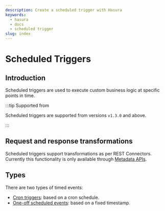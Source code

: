 ```yaml
---
description: Create a scheduled trigger with Hasura
keywords:
  - hasura
  - docs
  - scheduled trigger
slug: index
---
```



# Scheduled Triggers

## Introduction

Scheduled triggers are used to execute custom business logic at specific points in time.

<Thumbnail
  src='/img/scheduled-triggers/scheduled-trigger-arch.png'
  alt='Hasura scheduled trigger architecture'
  width='700px'
  className='no-shadow'
/>

:::tip Supported from

Scheduled triggers are supported from versions `v1.3.0` and above.

:::

## Request and response transformations

Scheduled triggers support transformations as per REST Connectors. Currently this functionality
is only available through [Metadata APIs](/api-reference/metadata-api/scheduled-triggers.mdx).

## Types

There are two types of timed events:

- [Cron triggers](/scheduled-triggers/create-cron-trigger.mdx): based on a cron schedule.
- [One-off scheduled events](/scheduled-triggers/create-one-off-scheduled-event.mdx): based on a fixed timestamp.
